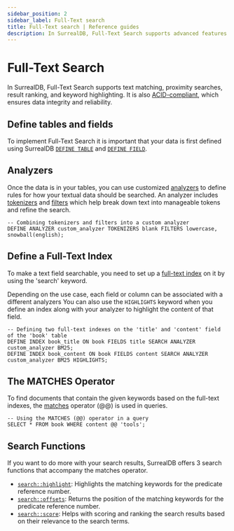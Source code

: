 ```yaml
---
sidebar_position: 2
sidebar_label: Full-Text search
title: Full-Text search | Reference guides
description: In SurrealDB, Full-Text Search supports advanced features like basic and advanced text matching, proximity searches, result ranking, and keyword highlighting⁠.
---
```


# Full-Text Search
In SurrealDB, Full-Text Search supports text matching, proximity searches, result ranking, and keyword highlighting⁠.
It is also [ACID-compliant](https://en.wikipedia.org/wiki/ACID), which ensures data integrity and reliability.⁠

## Define tables and fields
To implement Full-Text Search it is important that your data is first defined using SurrealDB [`DEFINE TABLE`](/docs/surrealdb/surrealql/statements/define/table) and [`DEFINE FIELD`](/docs/surrealdb/surrealql/statements/define/field). 

## Analyzers
Once the data is in your tables, you can use customized [analyzers](/docs/surrealdb/surrealql/statements/define/analyzer) to define rules for how your textual data should be searched.
An analyzer includes [tokenizers](/docs/surrealdb/surrealql/statements/define/analyzer#tokenizers) and [filters](/docs/surrealdb/surrealql/statements/define/analyzer#filters) which help break down text into manageable tokens and refine the search.

```surql
-- Combining tokenizers and filters into a custom analyzer
DEFINE ANALYZER custom_analyzer TOKENIZERS blank FILTERS lowercase, snowball(english);
```
## Define a Full-Text Index
To make a text field searchable, you need to set up a [full-text index](/docs/surrealdb/surrealql/statements/define/indexes#full-text-search-index) on it by using the 'search' keyword.

Depending on the use case, each field or column can be associated with a different analyzers
You can also use the `HIGHLIGHTS` keyword when you define an index along with your analyzer to highlight the content of that field. 

```surql
-- Defining two full-text indexes on the 'title' and 'content' field of the 'book' table
DEFINE INDEX book_title ON book FIELDS title SEARCH ANALYZER custom_analyzer BM25;
DEFINE INDEX book_content ON book FIELDS content SEARCH ANALYZER custom_analyzer BM25 HIGHLIGHTS;
```
## The MATCHES Operator
To find documents that contain the given keywords based on the full-text indexes, the [matches](/docs/surrealdb/surrealql/operators#matches) operator (@@) is used in queries. 

```surql
-- Using the MATCHES (@@) operator in a query
SELECT * FROM book WHERE content @@ 'tools';
```
## Search Functions
If you want to do more with your search results, SurrealDB offers 3 search functions that accompany the matches operator.
- [`search::highlight`](/docs/surrealdb/surrealql/functions/database/search#searchhighlight): Highlights the matching keywords for the predicate reference number.
- [`search::offsets`](/docs/surrealdb/surrealql/functions/database/search#searchoffsets): Returns the position of the matching keywords for the predicate reference number.
- [`search::score`](/docs/surrealdb/surrealql/functions/database/search#searchscore): Helps with scoring and ranking the search results based on their relevance to the search terms.


